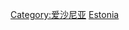{{catmore}}
{{Commonscat|Transport in Estonia}}

[[Category:爱沙尼亚|Category:爱沙尼亚]]
[[Category:欧洲各国交通|Estonia]]
